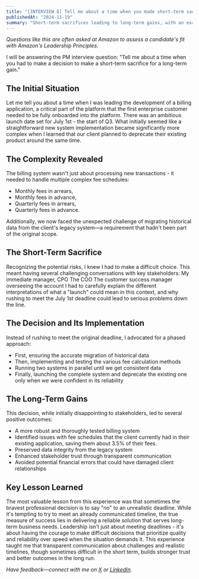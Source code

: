 ```yaml
---
title: "[INTERVIEW Q] Tell me about a time when you made short-term sacrifices for long-term gains."
publishedAt: "2024-11-19"
summary: "Short-term sacrifices leading to long-term gains, with an example from the tech industry."
---
```


_Questions like this are often asked at Amazon to assess a candidate's fit with Amazon's Leadership Principles._

I will be answering the PM interview question: "Tell me about a time when you had to make a decision to make a short-term sacrifice for a long-term gain."

## The Initial Situation

Let me tell you about a time when I was leading the development of a billing application, a critical part of the platform that the first enterprise customer needed to be fully onboarded into the platform. There was an ambitious launch date set for July 1st - the start of Q3. What initially seemed like a straightforward new system implementation became significantly more complex when I learned that our client planned to deprecate their existing product around the same time.

## The Complexity Revealed

The billing system wasn't just about processing new transactions - it needed to handle multiple complex fee schedules:

- Monthly fees in arrears,
- Monthly fees in advance,
- Quarterly fees in arrears,
- Quarterly fees in advance.

Additionally, we now faced the unexpected challenge of migrating historical data from the client's legacy system—a requirement that hadn't been part of the original scope.

## The Short-Term Sacrifice

Recognizing the potential risks, I knew I had to make a difficult choice. This meant having several challenging conversations with key stakeholders:
My immediate manager, CPO
The COO
The customer success manager overseeing the account
I had to carefully explain the different interpretations of what a "launch" could mean in this context, and why rushing to meet the July 1st deadline could lead to serious problems down the line.

## The Decision and Its Implementation

Instead of rushing to meet the original deadline, I advocated for a phased approach:

- First, ensuring the accurate migration of historical data
- Then, implementing and testing the various fee calculation methods
- Running two systems in parallel until we get consistent data
- Finally, launching the complete system and deprecate the existing one only when we were confident in its reliability

## The Long-Term Gains

This decision, while initially disappointing to stakeholders, led to several positive outcomes:

- A more robust and thoroughly tested billing system
- Identified issues with fee schedules that the client currently had in their existing application, saving them about 3.5% of their fees.
- Preserved data integrity from the legacy system
- Enhanced stakeholder trust through transparent communication
- Avoided potential financial errors that could have damaged client relationships

## Key Lesson Learned

The most valuable lesson from this experience was that sometimes the bravest professional decision is to say "no" to an unrealistic deadline. While it's tempting to try to meet an already communicated timeline, the true measure of success lies in delivering a reliable solution that serves long-term business needs.
Leadership isn't just about meeting deadlines - it's about having the courage to make difficult decisions that prioritize quality and reliability over speed when the situation demands it. This experience taught me that transparent communication about challenges and realistic timelines, though sometimes difficult in the short term, builds stronger trust and better outcomes in the long run.

_Have feedback—connect with me on [X](https://x.com/bushuyeu) or [LinkedIn](https://www.linkedin.com/in/bushuyeu/)._
